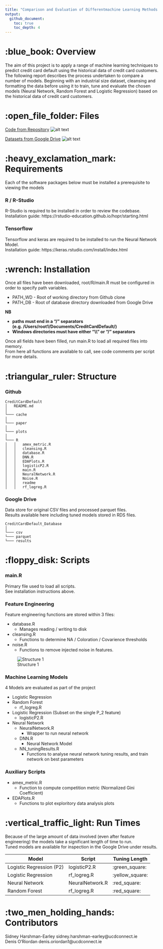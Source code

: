 ```yaml
---
title: "Comparison and Evaluation of Differentmachine Learning Methods at Predicting Credit Card Default"
output:
  github_document:
    toc: true
    toc_depth: 4
---
```


# :blue_book: Overview

The aim of this project is to apply a range of machine learning techniques to predict credit card default using the historical data of credit card customers. The following report describes the process undertaken to compare a number of models. Beginning with an industrial size dataset, cleansing and formatting the data before using it to train, tune and evaluate the chosen models (Neural Network, Random Forest and Logistic Regression) based on the historical data of credit card customers.

# :open_file_folder: Files 

[Code from Repository](project-sharshmanucd) ![alt text](https://img.shields.io/badge/file%20size-151.6%20Mb-green)

[Datasets from Google Drive](https://drive.google.com/drive/u/0/folders/1C2TYJRsVH681dylc8ZX5A4gP-LsoaW7o) ![alt text](https://img.shields.io/badge/file%20size-24%20Gb-red)

# :heavy_exclamation_mark: Requirements 

Each of the software packages below must be installed a prerequisite to viewing the models

### R / R-Studio
R-Studio is required to be installed in order to review the codebase.   
Installation guide: https://rstudio-education.github.io/hopr/starting.html

### Tensorflow
Tensorflow and keras are required to be installed to run the Neural Network Model.    
Installation guide: https://keras.rstudio.com/install/index.html

# :wrench: Installation 

Once all files have been downloaded, root/R/main.R must be configured in order to specify path variables.

* PATH_WD - Root of working directory from Github clone
* PATH_DB - Root of database directory downloaded from Google Drive

**NB**

* **paths must end in a "/" separators (e.g. /Users/root1/Documents/CreditCardDefault/)**
* **Windows directories must have either "\\\\" or "/" separators**

Once all fields have been filled, run main.R to load all required files into memory.        
From here all functions are available to call, see code comments per script for more details.    

# :triangular_ruler: Structure

### Github
```
CreditCardDefault
│   README.md
│
└─── cache
│
└─── paper
│
└─── plots
│
└─── R
│   │   amex_metric.R
│   │   cleansing.R
│   │   database.R
│   │   DNN.R
│   │   EDAPlots.R
│   │   logisticP2.R
│   │   main.R
│   │   NeuralNetwork.R
│   │   Noise.R
│   │   readme
│   │   rf_logreg.R
```

### Google Drive

Data store for original CSV files and processed parquet files.   
Results available here including tuned models stored in RDS files.

```
CreditCardDefault_Database
│
└─── csv
└─── parquet
└─── results
```

# :floppy_disk: Scripts 

### main.R

Primary file used to load all scripts.   
See installation instructions above.

### Feature Engineering

Feature engineering functions are stored within 3 files:

* database.R
  + Manages reading / writing to disk
* cleansing.R
  + Functions to determine NA / Coloration / Covarience thresholds
* noise.R
  + Functions to remove injected noise in features.

![Structure 1](readme/images/structure1.png)

### Machine Learning Models

4 Models are evaluated as part of the project

* Logistic Regression 
* Random Forest
  + rf_logreg.R
* Logistic Regression (Subset on the single P_2 feature)
  + logisticP2.R
* Neural Network
  + NeuralNetwork.R
    + Wrapper to run neural network
  + DNN.R
    + Neural Network Model
  + NN_tuningResults.R
    + Functions to analyse neural network tuning results, and train network on best parameters
  
### Auxiliary Scripts 

* amex_metric.R
  + Function to compute competition metric (Normalized Gini Coefficient)
* EDAPlots.R
  + Functions to plot exploritory data analysis plots

# :vertical_traffic_light: Run Times

Because of the large amount of data involved (even after feature engineering) the models take a significant length of time to run.    
Tuned models are available for inspection in the Google Drive under results.

Model | Script | Tuning Length
------------- | ------------- | -------------
Logistic Regression (P2) | logisticP2.R | :green_square:
Logistic Regression | rf_logreg.R | :yellow_square:	
Neural Network | NeuralNetwork.R | :red_square:	
Random Forest | rf_logreg.R | :red_square:	
  
# :two_men_holding_hands: Contributors
Sidney Harshman-Earley sidney.harshman-earley@ucdconnect.ie   
Denis O’Riordan denis.oriordan1@ucdconnect.ie



